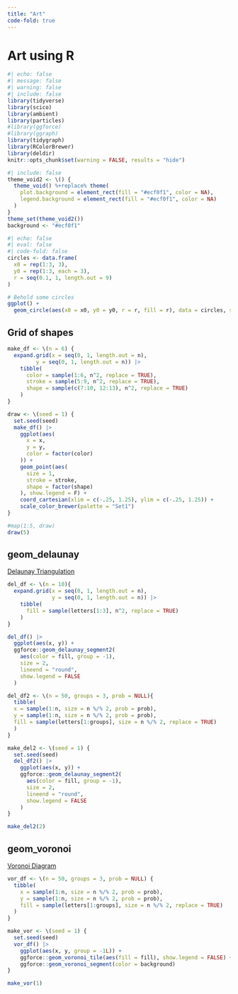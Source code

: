 ```yaml
---
title: "Art"
code-fold: true
---
```


# Art using R

```r
#| echo: false
#| message: false
#| warning: false
#| include: false
library(tidyverse)
library(scico)
library(ambient)
library(particles)
#library(ggforce)
#library(ggraph)
library(tidygraph)
library(RColorBrewer)
library(deldir)
knitr::opts_chunk$set(warning = FALSE, results = "hide")
```

```r
#| include: false
theme_void2 <- \() {
  theme_void() %+replace% theme(
    plot.background = element_rect(fill = "#ecf0f1", color = NA),
    legend.background = element_rect(fill = "#ecf0f1", color = NA)
  )
}
theme_set(theme_void2())
background <- "#ecf0f1"
```


```r
#| echo: false
#| eval: false
#| code-fold: false
circles <- data.frame(
  x0 = rep(1:3, 3),
  y0 = rep(1:3, each = 3),
  r = seq(0.1, 1, length.out = 9)
)

# Behold some circles
ggplot() +
  geom_circle(aes(x0 = x0, y0 = y0, r = r, fill = r), data = circles, show.legend = F)
```

## Grid of shapes

```r
make_df <- \(n = 6) {
  expand.grid(x = seq(0, 1, length.out = n),
         y = seq(0, 1, length.out = n)) |>
    tibble(
      color = sample(1:6, n^2, replace = TRUE),
      stroke = sample(5:9, n^2, replace = TRUE),
      shape = sample(c(7:10, 12:13), n^2, replace = TRUE)
    )
}

draw <- \(seed = 1) {
  set.seed(seed)
  make_df() |>
    ggplot(aes(
      x = x,
      y = y,
      color = factor(color)
    )) +
    geom_point(aes(
      size = 1,
      stroke = stroke,
      shape = factor(shape)
    ), show.legend = F) +
    coord_cartesian(xlim = c(-.25, 1.25), ylim = c(-.25, 1.25)) +
    scale_color_brewer(palette = "Set1")
}

#map(1:5, draw)
draw(5)
```

## geom_delaunay

[Delaunay Triangulation](https://en.wikipedia.org/wiki/Delaunay_triangulation)

```r
del_df <- \(n = 10){
  expand.grid(x = seq(0, 1, length.out = n),
              y = seq(0, 1, length.out = n)) |>
    tibble( 
      fill = sample(letters[1:3], n^2, replace = TRUE)
    )
}

del_df() |>
  ggplot(aes(x, y)) +
  ggforce::geom_delaunay_segment2(
    aes(color = fill, group = -1),
    size = 2,
    lineend = "round",
    show.legend = FALSE
  )

```

```r
del_df2 <- \(n = 50, groups = 3, prob = NULL){
  tibble(
  x = sample(1:n, size = n %/% 2, prob = prob),
  y = sample(1:n, size = n %/% 2, prob = prob),
  fill = sample(letters[1:groups], size = n %/% 2, replace = TRUE)
  )
}

make_del2 <- \(seed = 1) {
  set.seed(seed)
  del_df2() |>
    ggplot(aes(x, y)) +
    ggforce::geom_delaunay_segment2(
      aes(color = fill, group = -1),
      size = 2,
      lineend = "round",
      show.legend = FALSE
    )
}

make_del2(2)
```

## geom_voronoi

[Voronoi Diagram](https://en.wikipedia.org/wiki/Voronoi_diagram)

```r
vor_df <- \(n = 50, groups = 3, prob = NULL) {
  tibble(
    x = sample(1:n, size = n %/% 2, prob = prob),
    y = sample(1:n, size = n %/% 2, prob = prob),
    fill = sample(letters[1:groups], size = n %/% 2, replace = TRUE)
  )
}

make_vor <- \(seed = 1) {
  set.seed(seed)
  vor_df() |>
    ggplot(aes(x, y, group = -1L)) +
    ggforce::geom_voronoi_tile(aes(fill = fill), show.legend = FALSE) +
    ggforce::geom_voronoi_segment(color = background)
}

make_vor(1)
```

